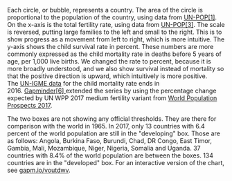 Each circle, or bubble, represents a country. The area of the circle is proportional to the population of the country, using data from [UN-POP[1]](https://esa.un.org/unpd/wpp). On the x-axis is the total fertility rate, using data from [UN-POP[3]](https://esa.un.org/unpd/wpp). The scale is reversed, putting large families to the left and small to the right. This is to show progress as a movement from left to right, which is more intuitive. The y-axis shows the child survival rate in percent. These numbers are more commonly expressed as the child mortality rate in deaths before 5 years of age, per 1,000 live births. We changed the rate to percent, because it is more broadly understood, and we also show survival instead of mortality so that the positive direction is upward, which intuitively is more positive. The [UN-IGME data](http://www.childmortality.org/) for the child mortality rate ends in 2016. [Gapminder[6] ](http://gapm.io/du5mr)extended the series by using the percentage change expected by UN WPP 2017 medium fertility variant from [World Population Prospects 2017](https://esa.un.org/unpd/wpp/Download/Standard/Interpolated/).

The two boxes are not showing any official thresholds. They are there for comparison with the world in 1965. In 2017, only 13 countries with 6.4 percent of the world population are still in the "developing" box. Those are as follows: Angola, Burkina Faso, Burundi, Chad, DR Congo, East Timor, Gambia, Mali, Mozambique, Niger, Nigeria, Somalia and Uganda. 37 countries with 8.4% of the world population are between the boxes. 134 countries are in the "developed" box. For an interactive version of the chart, see [gapm.io/voutdwv](http://gapm.io/voutdwv).